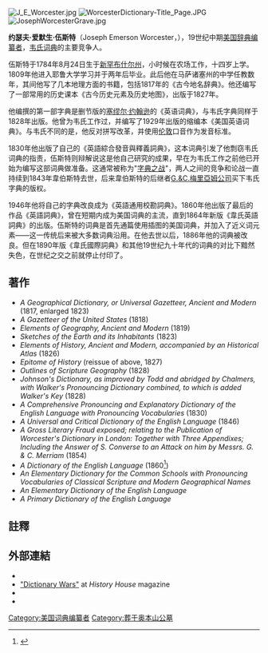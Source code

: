 [[File:J_E_Worcester.jpg|thumb]]
[[File:WorcesterDictionary-Title_Page.JPG|thumb]]
[[File:JosephWorcesterGrave.jpg|thumb]]

'''约瑟夫·爱默生·伍斯特'''（Joseph Emerson Worcester，{{bd|1784年|8月24日|1865年|10月27日|catIdx=W}}），19世纪中期[[美国|美国]][[辞典编纂者|辞典编纂者]]，[[韦氏词典|韦氏词典]]的主要竞争人。

伍斯特于1784年8月24日生于[[新罕布什尔州|新罕布什尔州]]{{link-en|貝德福德 (新罕布什爾州)|Bedford, New Hampshire|貝德福德}}，小时候在农场工作，十四岁上学。1809年他进入耶鲁大学学习并于两年后毕业。此后他在马萨诸塞州的中学任教数年，其间他写了几本地理方面的书籍，包括1817年的《古今地名辞典》。他还编写了一部常用的历史课本《古今历史元素及历史地图》，出版于1827年。

他编撰的第一部字典是删节版的[[塞缪尔·约翰逊|塞缪尔·约翰逊]]的《英语词典》，与韦氏字典同样于1828年出版。他曾为韦氏工作过，并编写了1929年出版的缩编本《美国英语词典》。与韦氏不同的是，他反对拼写改革，并使用[[伦敦|伦敦]]口音作为发音标准。

1830年他出版了自己的《英語綜合發音與釋義詞典》，这本词典引发了他剽窃韦氏词典的指责，伍斯特则辩解说这是他自己研究的成果，早在为韦氏工作之前他已开始为编写这部词典做准备。这通常被称为"[[字典之战|字典之战]]"，两人之间的竞争和论战一直持续到1843年韋伯斯特去世，后来韋伯斯特的后继者[[梅里亚姆-韦伯斯特|G.&C.梅里亞姆公司]]买下韦氏字典的版权。

1946年他将自己的字典改良成为《英語通用校勘詞典》。1860年他出版了最后的作品《英語詞典》，曾在短期内成为美国词典的主流，直到1864年新版《韋氏英語詞典》的出版。伍斯特的词典是首先通篇使用插图的美国词典，并加入了近义词元素——这一传统后来被大多数词典沿用。在他去世以后，1886年他的词典被改良。但在1890年版《韋氏國際詞典》和其他19世纪九十年代的词典的对比下黯然失色，在世纪之交之前就停止付印了。

==著作==
*''A Geographical Dictionary, or Universal Gazetteer, Ancient and Modern'' (1817, enlarged 1823)
*''A Gazetteer of the United States'' (1818)
*''Elements of Geography, Ancient and Modern'' (1819)
*''Sketches of the Earth and its Inhabitants'' (1823)
*''Elements of History, Ancient and Modern, accompanied by an Historical Atlas'' (1826)
*''Epitome of History'' (reissue of above, 1827)
*''Outlines of Scripture Geography'' (1828)
*''Johnson's Dictionary, as improved by Todd and abridged by Chalmers, with Walker's Pronouncing Dictionary combined, to which is added Walker's Key'' (1828)
*''A Comprehensive Pronouncing and Explanatory Dictionary of the English Language with Pronouncing Vocabularies'' (1830)
*''A Universal and Critical Dictionary of the English Language'' (1846)
*''A Gross Literary Fraud exposed; relating to the Publication of Worcester's Dictionary in London: Together with Three Appendixes; Including the Answer of S. Converse to an Attack on him by Messrs. G. & C. Merriam''  (1854)
*''A Dictionary of the English Language'' (1860<ref>{{Cite web |url=http://www.worldcat.org/title/dictionary-of-the-english-language/oclc/3135148%26referer%3Dbrief_results |title=存档副本 |access-date=2022-03-25 |archive-date=2018-02-13 |archive-url=https://web.archive.org/web/20180213022504/http://www.worldcat.org/title/dictionary-of-the-english-language/oclc/3135148%26referer%3Dbrief_results |dead-url=no }}</ref>)
*''An Elementary Dictionary for the Common Schools with Pronouncing Vocabularies of Classical Scripture and Modern Geographical Names''
*''An Elementary Dictionary of the English Language''
*''A Primary Dictionary of the English Language''

==註釋==
{{reflist}}

==外部連結==
{{commons category}}
* {{Internet Archive author |sname=Joseph Emerson Worcester}}
* [http://www.historyhouse.com/in_history/worcester/ "Dictionary Wars"] {{Wayback|url=http://www.historyhouse.com/in_history/worcester/ |date=20150408203421 }} at ''History House'' magazine
* {{LCAuth|n83179185|Joseph E. Worcester|88|}}
* {{Cite NSRW|wstitle=Worcester, Joseph Emerson|short=x}}

{{Authority control}}
[[Category:美国词典编纂者|Category:美国词典编纂者]]
[[Category:葬于奥本山公墓|Category:葬于奥本山公墓]]